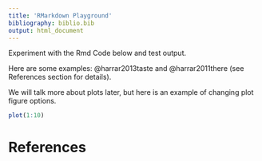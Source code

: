 ```yaml
---
title: 'RMarkdown Playground'
bibliography: biblio.bib
output: html_document
---
```


Experiment with the Rmd Code below and test output.

Here are some examples: @harrar2013taste and @harrar2011there (see References section for details).

We will talk more about plots later, but here is an example of changing plot figure options.

```r
plot(1:10)
```


# References
